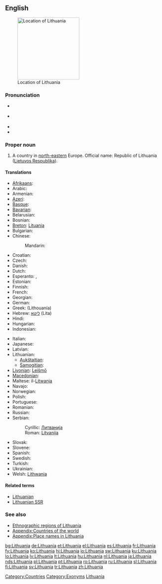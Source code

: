 {{wikipedia}}
==English==
[[Image:EU_location_LIT.png|thumb|200px|Location of Lithuania]]

===Pronunciation===
* {{a|UK}} {{IPA|/ˌlɪθ.juˈeɪ.ni.ə/|/ˌlɪθ.uˈeɪ.ni.ə/}}
* {{a|US}} {{IPA|/ˌlɪθ.uˈeɪ.ni.ə/|/ˌlɪθ.uˈweɪ.ni.ə/}}
* {{audio|en-us-Lithuania.ogg|Audio (US)}}
* {{rhymes|eɪniə}}

===Proper noun===
{{en-proper noun}}

# A country in [[north-eastern]] Europe. Official name: Republic of Lithuania ([[Lietuvos Respublika]]).

====Translations====
{{trans-top|country}}
* [[Afrikaans]]: {{t|af|Litaue|xs=Afrikaans}}
* Arabic: {{t|ar|لتوانيا|f|tr=Litwaaniya}}
* Armenian: {{t-|hy|Լիտվա|tr=Litva}}
* [[Azeri]]: {{t|az|Litva}}
* [[Basque]]: {{t-|eu|Lituania|xs=Basque}}
* [[Bavarian]]: {{tø|bar|Litaun}}
* Belarusian: {{t|be|Літва|f|tr=Litvá|xs=Belarusian}}
* Bosnian: {{t-|bs|Litvanija|f}}
* [[Breton]]: [[Lituania]]
* Bulgarian: {{t+|bg|Литва|f|tr=Litva}}
* Chinese:
*: Mandarin: {{t-|cmn|立陶宛|tr=Lìtáowǎn|sc=Hani}}
* Croatian: {{t+|hr|Litva|f}}
* Czech: {{t+|cs|Litva}}
* Danish: {{t+|da|Litauen}}
* Dutch: {{t+|nl|Litouwen}}
* Esperanto: {{t-|eo|Litovio|xs=Esperanto}}, {{t-|eo|Litovujo|xs=Esperanto}}
* Estonian: {{t+|et|Leedu}}
* Finnish: {{t+|fi|Liettua}}
* French: {{t+|fr|Lituanie|f}}
* Georgian: {{t|ka|ლიტვა|tr=Litva|sc=Geor|xs=Georgian}}
* German: {{t+|de|Litauen}}
* Greek: {{t+|el|Λιθουανία|f}} (Lithouanía)
* Hebrew: [[ליטא]] (Lita)
* Hindi: {{t+|hi|लिथुआनिया|xs=Hindi}}
* Hungarian: {{t+|hu|Litvánia}}
* Indonesian: {{t-|id|Lithuania|xs=Indonesian}}
{{trans-mid}}
* Italian: {{t-|it|Lituania|f}}
* Japanese: {{t+|ja|リトアニア|tr=Ritoania}}
* Latvian: {{t+|lv|Lietuva|f|xs=Latvian}}
* Lithuanian:
** [[Aukštaitian]]: {{t+|lt|Lietuva|f|xs=Lithuanian}}
** [[Samogitian]]: {{tø|bat-smg|Lietova|f|xs=Samogitian}}
* [[Livonian]]: [[Leišmō]]
* [[Macedonian]]: {{t-|mk|Литванија|f|tr=Litvanija}}
* Maltese: il-[[Litwanja]]
* Navajo: {{tø|nv|Łitʼoowę́ęya}}
* Norwegian: {{t+|no|Litauen}}
* Polish: {{t+|pl|Litwa|f}}
* Portuguese: {{t+|pt|Lituânia}}
* Romanian: {{t+|ro|Lituania|f}}
* Russian: {{t+|ru|Литва|f|tr=Litvá}}
* Serbian:
*: Cyrillic: [[Литванија]] {{f}}
*: Roman: [[Litvanija]] {{f}}
* Slovak: {{t-|sk|Litva|f}}
* Slovene: {{t+|sl|Litva|f}}
* Spanish: {{t+|es|Lituania}}
* Swedish: {{t+|sv|Litauen}}
* Turkish: {{t+|tr|Litvanya}}
* Ukrainian: {{t+|uk|Литва|f|tr=Lytvá|xs=Ukrainian}}
* Welsh: [[Lithwania]]
{{trans-bottom}}

====Related terms====
* [[Lithuanian]]
* [[Lithuanian SSR]]

===See also===
* [[:Template:Lithuania map|Ethnographic regions of Lithuania]]
* [[Appendix:Countries of the world]]
* [[Appendix:Place names in Lithuania]]

[[Category:Countries]]
[[Category:Exonyms]]
[[Category:Lithuania| Lithuania]]

[[bg:Lithuania]]
[[de:Lithuania]]
[[et:Lithuania]]
[[el:Lithuania]]
[[es:Lithuania]]
[[fr:Lithuania]]
[[fy:Lithuania]]
[[ko:Lithuania]]
[[hi:Lithuania]]
[[io:Lithuania]]
[[sw:Lithuania]]
[[ku:Lithuania]]
[[lo:Lithuania]]
[[lv:Lithuania]]
[[lt:Lithuania]]
[[hu:Lithuania]]
[[nl:Lithuania]]
[[ja:Lithuania]]
[[nds:Lithuania]]
[[pl:Lithuania]]
[[pt:Lithuania]]
[[ro:Lithuania]]
[[ru:Lithuania]]
[[sl:Lithuania]]
[[fi:Lithuania]]
[[sv:Lithuania]]
[[tr:Lithuania]]
[[zh:Lithuania]]